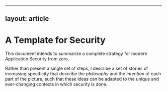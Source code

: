 ---

## layout: article

# A Template for Security

This document intends to summarize a complete strategy for modern Application Security from zero.

Rather than present a single set of steps, I describe a set of stories of increasing specificity that describe the _philosophy_ and the _intention_ of each part of the picture, such that these ideas can be adapted to the unique and ever-changing contexts in which security is done.
